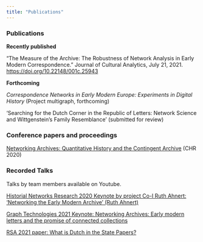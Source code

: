 ```yaml
---
title: "Publications"
---
```


### Publications

**Recently published**

"The Measure of the Archive: The Robustness of Network Analysis in Early Modern Correspondence." Journal of Cultural Analytics, July 21, 2021. <https://doi.org/10.22148/001c.25943>

**Forthcoming**

*Correspondence Networks in Early Modern Europe: Experiments in Digital History* (Project multigraph, forthcoming)

'Searching for the Dutch Corner in the Republic of Letters: Network Science and Wittgenstein's Family Resemblance' (submitted for review)

### Conference papers and proceedings

[Networking Archives: Quantitative History and the Contingent Archive](http://ceur-ws.org/Vol-2723/short21.pdf) (CHR 2020)

### Recorded Talks

Talks by team members available on Youtube.

[Historial Networks Research 2020 Keynote by project Co-I Ruth Ahnert: 'Networking the Early Modern Archive' (Ruth Ahnert)](https://youtu.be/Xu8kAFe2fJg)

[Graph Technologies 2021 Keynote: Networking Archives: Early modern letters and the promise of connected collections](https://youtu.be/U17HvqmXCEk)

[RSA 2021 paper: What is Dutch in the State Papers?](https://youtu.be/RwdEQxdpnjM)
